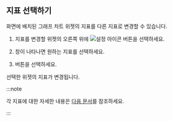 ## 지표 선택하기

화면에 배치된 그래프 차트 위젯의 지표를 다른 지표로 변경할 수 있습니다.

1. 지표를 변경할 위젯의 오른쪽 위에 ![설정 아이콘](/img/ico-setting.svg) 버튼을 선택하세요.

1. <Cmdname sid="metric_selector" className="uitext" /> 창이 나타나면 원하는 지표를 선택하세요.

    <ImgLang img='db-select-count.png' desc='카운트 창' />

1. <Cmdname sid="save" className="uitext" /> 버튼을 선택하세요.

선택한 위젯의 지표가 변경됩니다.

:::note

각 지표에 대한 자세한 내용은 [다음 문서](metrics-data-list)를 참조하세요. 

:::